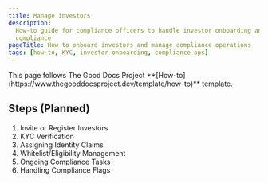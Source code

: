 ```yaml
---
title: Manage investors
description:
  How-to guide for compliance officers to handle investor onboarding and
  compliance
pageTitle: How to onboard investors and manage compliance operations
tags: [how-to, KYC, investor-onboarding, compliance-ops]
---
```


<Callout type="info" title="Template guide">
  This page follows The Good Docs Project
  **[How-to](https://www.thegooddocsproject.dev/template/how-to)** template.
</Callout>

## Steps (Planned)

1. Invite or Register Investors
2. KYC Verification
3. Assigning Identity Claims
4. Whitelist/Eligibility Management
5. Ongoing Compliance Tasks
6. Handling Compliance Flags
